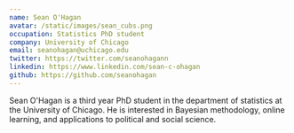 ```yaml
---
name: Sean O'Hagan
avatar: /static/images/sean_cubs.png
occupation: Statistics PhD student
company: University of Chicago
email: seanohagan@uchicago.edu
twitter: https://twitter.com/seanohagann
linkedin: https://www.linkedin.com/sean-c-ohagan
github: https://github.com/seanohagan
---
```


Sean O'Hagan is a third year PhD student in the department of statistics at the University of Chicago. He is interested in Bayesian methodology, online learning, and applications to political and social science.
